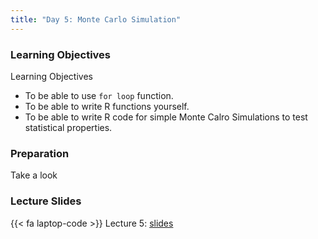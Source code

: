 ```yaml
---
title: "Day 5: Monte Carlo Simulation"
---
```



### Learning Objectives

:::{.goals}
::::{.goals-header}
Learning Objectives
::::
::::{.goals-container}
+ To be able to use `for loop` function.
+ To be able to write R functions yourself.
+ To be able to write R code for simple Monte Calro Simulations to test statistical properties. 
::::
:::


### Preparation

Take a look 


### Lecture Slides
{{< fa laptop-code >}}  Lecture 5: [slides](https://shunkei3.github.io/R-slides/Lec_notes/Lec5/Lec5.html){target="_blank"}

